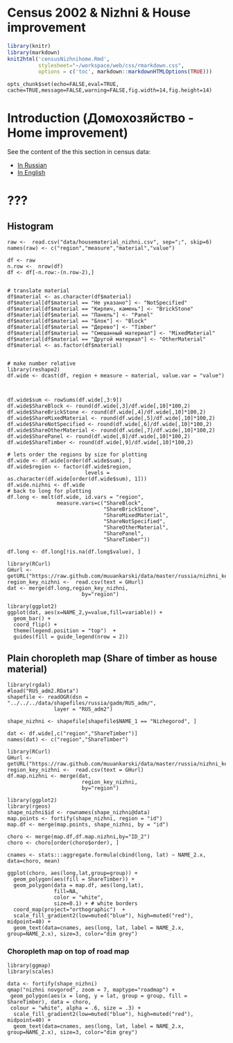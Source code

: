# Census 2002 & Nizhni & House improvement

```r
library(knitr)
library(markdown)
knit2html('censusNizhnihome.Rmd', 
          stylesheet="~/workspace/web/css/rmarkdown.css",
          options = c('toc', markdown::markdownHTMLOptions(TRUE)))
```

```roptscensus
opts_chunk$set(echo=FALSE,eval=TRUE, cache=TRUE,message=FALSE,warning=FALSE,fig.width=14,fig.height=14)
```

# Introduction (Домохозяйство - Home improvement)

See the content of the this section in census data:

- [In Russian](http://research.muuankarski.org/census/year2002/content/home_ru.html)
- [In English](http://research.muuankarski.org/census/year2002/content/home_en.html)


# ???

## Histogram

```rcenNizHomeMater
raw <-  read.csv("data/housematerial_nizhni.csv", sep=";", skip=6)
names(raw) <- c("region","measure","material","value")

df <- raw
n.row <-  nrow(df)
df <- df[-n.row:-(n.row-2),]


# translate material
df$material <- as.character(df$material)
df$material[df$material == "Не указано"] <- "NotSpecified"
df$material[df$material == "Кирпич, камень"] <- "BrickStone"
df$material[df$material == "Панель"] <- "Panel"
df$material[df$material == "Блок"] <- "Block"
df$material[df$material == "Дерево"] <- "Timber"
df$material[df$material == "Смешанный материал"] <- "MixedMaterial"
df$material[df$material == "Другой материал"] <- "OtherMaterial"
df$material <- as.factor(df$material)


# make number relative
library(reshape2)
df.wide <- dcast(df, region + measure ~ material, value.var = "value")



df.wide$sum <- rowSums(df.wide[,3:9])
df.wide$ShareBlock <- round(df.wide[,3]/df.wide[,10]*100,2)
df.wide$ShareBrickStone <- round(df.wide[,4]/df.wide[,10]*100,2)
df.wide$ShareMixedMaterial <- round(df.wide[,5]/df.wide[,10]*100,2)
df.wide$ShareNotSpecified <- round(df.wide[,6]/df.wide[,10]*100,2)
df.wide$ShareOtherMaterial <- round(df.wide[,7]/df.wide[,10]*100,2)
df.wide$SharePanel <- round(df.wide[,8]/df.wide[,10]*100,2)
df.wide$ShareTimber <- round(df.wide[,9]/df.wide[,10]*100,2)

# lets order the regions by size for plotting
df.wide <- df.wide[order(df.wide$sum), ]
df.wide$region <- factor(df.wide$region, 
                         levels = as.character(df.wide[order(df.wide$sum), 1]))
df.wide.nizhni <- df.wide
# back to long for plotting
df.long <- melt(df.wide, id.vars = "region", 
                measure.vars=c("ShareBlock",
                               "ShareBrickStone",
                               "ShareMixedMaterial",
                               "ShareNotSpecified",
                               "ShareOtherMaterial",
                               "SharePanel",
                               "ShareTimber"))

df.long <- df.long[!is.na(df.long$value), ]

library(RCurl)
GHurl <- getURL("https://raw.github.com/muuankarski/data/master/russia/nizhni_key_rayon.csv")
region_key_nizhni <-  read.csv(text = GHurl)
dat <- merge(df.long,region_key_nizhni,
                        by="region")

```


```rcenNizHomeMaterPlot1
library(ggplot2)
ggplot(dat, aes(x=NAME_2,y=value,fill=variable)) +
  geom_bar() +
  coord_flip() + 
  theme(legend.position = "top")  +
  guides(fill = guide_legend(nrow = 2))

```

## Plain choropleth map (Share of timber as house material)

```rcenNizHomeMaterMap1
library(rgdal)
#load("RUS_adm2.RData")
shapefile <- readOGR(dsn = "../../../data/shapefiles/russia/gadm/RUS_adm/", 
               layer = "RUS_adm2")

shape_nizhni <- shapefile[shapefile$NAME_1 == "Nizhegorod", ]

dat <- df.wide[,c("region","ShareTimber")]
names(dat) <- c("region","ShareTimber")

library(RCurl)
GHurl <- getURL("https://raw.github.com/muuankarski/data/master/russia/nizhni_key_rayon.csv")
region_key_nizhni <-  read.csv(text = GHurl)
df.map.nizhni <- merge(dat,
                        region_key_nizhni,
                        by="region")

library(ggplot2)
library(rgeos)
shape_nizhni$id <- rownames(shape_nizhni@data)
map.points <- fortify(shape_nizhni, region = "id")
map.df <- merge(map.points, shape_nizhni, by = "id")

choro <- merge(map.df,df.map.nizhni,by="ID_2")
choro <- choro[order(choro$order), ]

cnames <- stats:::aggregate.formula(cbind(long, lat) ~ NAME_2.x, data=choro, mean)

ggplot(choro, aes(long,lat,group=group)) +
  geom_polygon(aes(fill = ShareTimber)) +
  geom_polygon(data = map.df, aes(long,lat), 
               fill=NA, 
               color = "white",
               size=0.1) + # white borders
  coord_map(project="orthographic")  +
  scale_fill_gradient2(low=muted("blue"), high=muted("red"), midpoint=40) +
  geom_text(data=cnames, aes(long, lat, label = NAME_2.x, group=NAME_2.x), size=3, color="dim grey")

```

### Choropleth map on top of road map

```rrcenNizHomeMaterMap2

library(ggmap)
library(scales)

data <- fortify(shape_nizhni)
qmap("nizhni novgorod", zoom = 7, maptype="roadmap") +
 geom_polygon(aes(x = long, y = lat, group = group, fill = ShareTimber), data = choro,
 colour = "white", alpha = .6, size = .3) +
  scale_fill_gradient2(low=muted("blue"), high=muted("red"), midpoint=40) +
  geom_text(data=cnames, aes(long, lat, label = NAME_2.x, group=NAME_2.x), size=3, color="dim grey")


```

